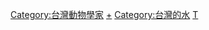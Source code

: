
[[Category:台灣動物學家|Category:台灣動物學家]]
[[Category:台灣魚類|+]]
[[Category:台灣的水|Category:台灣的水]]
[[Category:魚類學家|T]]